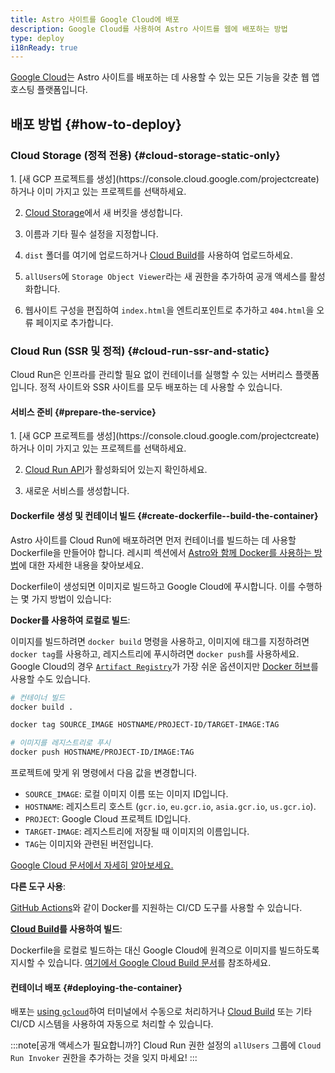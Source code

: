 ```yaml
---
title: Astro 사이트를 Google Cloud에 배포
description: Google Cloud를 사용하여 Astro 사이트를 웹에 배포하는 방법
type: deploy
i18nReady: true
---
```


[Google Cloud](https://cloud.google.com/)는 Astro 사이트를 배포하는 데 사용할 수 있는 모든 기능을 갖춘 웹 앱 호스팅 플랫폼입니다.

## 배포 방법 \{#how-to-deploy\}

### Cloud Storage (정적 전용) \{#cloud-storage-static-only\}

<Steps>
1. [새 GCP 프로젝트를 생성](https://console.cloud.google.com/projectcreate)하거나 이미 가지고 있는 프로젝트를 선택하세요.

2. [Cloud Storage](https://cloud.google.com/storage)에서 새 버킷을 생성합니다.

3. 이름과 기타 필수 설정을 지정합니다.

4. `dist` 폴더를 여기에 업로드하거나 [Cloud Build](https://cloud.google.com/build)를 사용하여 업로드하세요.

5. `allUsers`에 `Storage Object Viewer`라는 새 권한을 추가하여 공개 액세스를 활성화합니다.

6. 웹사이트 구성을 편집하여 `index.html`을 엔트리포인트로 추가하고 `404.html`을 오류 페이지로 추가합니다.
</Steps>

### Cloud Run (SSR 및 정적) \{#cloud-run-ssr-and-static\}

Cloud Run은 인프라를 관리할 필요 없이 컨테이너를 실행할 수 있는 서버리스 플랫폼입니다. 정적 사이트와 SSR 사이트를 모두 배포하는 데 사용할 수 있습니다.

#### 서비스 준비 \{#prepare-the-service\}

<Steps>
1. [새 GCP 프로젝트를 생성](https://console.cloud.google.com/projectcreate)하거나 이미 가지고 있는 프로젝트를 선택하세요.

2. [Cloud Run API](https://console.cloud.google.com/apis/library/run.googleapis.com)가 활성화되어 있는지 확인하세요.

3. 새로운 서비스를 생성합니다.
</Steps>

#### Dockerfile 생성 및 컨테이너 빌드 \{#create-dockerfile--build-the-container\}

Astro 사이트를 Cloud Run에 배포하려면 먼저 컨테이너를 빌드하는 데 사용할 Dockerfile을 만들어야 합니다. 레시피 섹션에서 [Astro와 함께 Docker를 사용하는 방법](/ko/recipes/docker/#creating-a-dockerfile)에 대한 자세한 내용을 찾아보세요.

Dockerfile이 생성되면 이미지로 빌드하고 Google Cloud에 푸시합니다. 이를 수행하는 몇 가지 방법이 있습니다:

**Docker를 사용하여 로컬로 빌드**:

이미지를 빌드하려면 `docker build` 명령을 사용하고, 이미지에 태그를 지정하려면 `docker tag`를 사용하고, 레지스트리에 푸시하려면 `docker push`를 사용하세요. Google Cloud의 경우 [`Artifact Registry`](https://cloud.google.com/artifact-registry/docs/docker/pushing-and-pulling)가 가장 쉬운 옵션이지만 [Docker 허브](https://hub.docker.com/)를 사용할 수도 있습니다.

```bash
# 컨테이너 빌드
docker build .

docker tag SOURCE_IMAGE HOSTNAME/PROJECT-ID/TARGET-IMAGE:TAG

# 이미지를 레지스트리로 푸시
docker push HOSTNAME/PROJECT-ID/IMAGE:TAG
```

프로젝트에 맞게 위 명령에서 다음 값을 변경합니다.

- `SOURCE_IMAGE`: 로컬 이미지 이름 또는 이미지 ID입니다.
- `HOSTNAME`: 레지스트리 호스트 (`gcr.io`, `eu.gcr.io`, `asia.gcr.io`, `us.gcr.io`).
- `PROJECT`: Google Cloud 프로젝트 ID입니다.
- `TARGET-IMAGE`: 레지스트리에 저장될 때 이미지의 이름입니다.
- `TAG`는 이미지와 관련된 버전입니다.

[Google Cloud 문서에서 자세히 알아보세요.](https://cloud.google.com/artifact-registry/docs/docker/pushing-and-pulling)

**다른 도구 사용**:

[GitHub Actions](https://github.com/marketplace/actions/push-to-gcr-github-action)와 같이 Docker를 지원하는 CI/CD 도구를 사용할 수 있습니다.

**[Cloud Build](https://cloud.google.com/build)를 사용하여 빌드**:

Dockerfile을 로컬로 빌드하는 대신 Google Cloud에 원격으로 이미지를 빌드하도록 지시할 수 있습니다. [여기에서 Google Cloud Build 문서](https://cloud.google.com/build/docs/build-push-docker-image)를 참조하세요.

#### 컨테이너 배포 \{#deploying-the-container\}

배포는 [using `gcloud`](https://cloud.google.com/run/docs/deploying#service)하여 터미널에서 수동으로 처리하거나 [Cloud Build](https://cloud.google.com/build) 또는 기타 CI/CD 시스템을 사용하여 자동으로 처리할 수 있습니다.

:::note[공개 액세스가 필요합니까?]
Cloud Run 권한 설정의 `allUsers` 그룹에 `Cloud Run Invoker` 권한을 추가하는 것을 잊지 마세요!
:::
